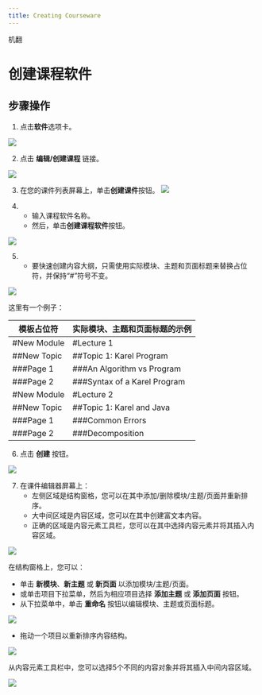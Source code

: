```yaml
--- 
title: Creating Courseware
--- 
```



机翻
# 创建课程软件

## 步骤操作
1. 点击**软件**选项卡。

![](/img/ulearning/teacher/prepare04.png)

2. 点击 **编辑/创建课程** 链接。

![](/img/ulearning/teacher/prepare05.png)

3. 在您的课件列表屏幕上，单击**创建课件**按钮。
![](/img/ulearning/teacher/prepare06.png)

4. - 输入课程软件名称。
   - 然后，单击**创建课程软件**按钮。

![](/img/ulearning/teacher/prepare07.png)

5. - 要快速创建内容大纲，只需使用实际模块、主题和页面标题来替换占位符，并保持“#”符号不变。

![](/img/ulearning/teacher/prepare08.png)

   这里有一个例子：
   
   模板占位符 | 实际模块、主题和页面标题的示例
   --- | ---
   #New Module | #Lecture 1
   ##New Topic | ##Topic 1: Karel Program
   ###Page 1 | ###An Algorithm vs Program
   ###Page 2 | ###Syntax of a Karel Program
   #New Module | #Lecture 2
   ##New Topic | ##Topic 1: Karel and Java
   ###Page 1 | ###Common Errors
   ###Page 2 | ###Decomposition

6. 点击 **创建** 按钮。 
 
![](/img/ulearning/teacher/prepare09.png)
 
 7. 在课件编辑器屏幕上： 
    - 左侧区域是结构窗格，您可以在其中添加/删除模块/主题/页面并重新排序。 
    - 大中间区域是内容区域，您可以在其中创建富文本内容。 
    - 正确的区域是内容元素工具栏，您可以在其中选择内容元素并将其插入内容区域。 
 
 ![](/img/ulearning/teacher/prepare10.png)
 
 在结构窗格上，您可以： 
 - 单击 **新模块**、**新主题** 或 **新页面** 以添加模块/主题/页面。 
 - 或单击项目下拉菜单，然后为相应项目选择 **添加主题** 或 **添加页面** 按钮。 
 - 从下拉菜单中，单击 **重命名** 按钮以编辑模块、主题或页面标题。 
 
 ![](/img/ulearning/teacher/prepare11.png)
 
 - 拖动一个项目以重新排序内容结构。 

 ![](/img/ulearning/teacher/prepare12.png)
 
 从内容元素工具栏中，您可以选择5个不同的内容对象并将其插入中间内容区域。 

 ![](/img/ulearning/teacher/prepare13.png)

